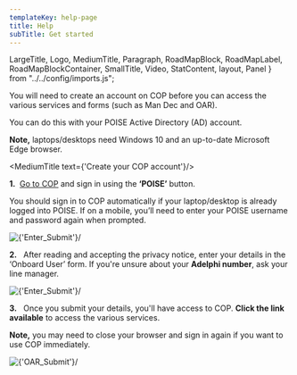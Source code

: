 ```yaml
---
templateKey: help-page
title: Help
subTitle: Get started
---
```

LargeTitle, Logo, MediumTitle, Paragraph, RoadMapBlock, RoadMapLabel, RoadMapBlockContainer, SmallTitle, Video, StatContent, layout, Panel } from "../../config/imports.js";

You will need to create an account on COP before you can access the various services and forms (such as Man Dec and OAR).

You can do this with your POISE Active Directory (AD) account.

**Note,** laptops/desktops need Windows 10 and an up-to-date Microsoft Edge browser.

<MediumTitle text={'Create your COP account'}/>

**1.** &nbsp;<a class="govuk-link" href={COPSite} target="_blank" rel="noreferrer">Go to COP</a> and sign in using the **‘POISE’** button.

You should sign in to COP automatically if your laptop/desktop is already logged into POISE. If on a mobile, you’ll need to enter your POISE username and password again when prompted.

<div style={{marginBottom: "20px"}}>
    <Image source={'/images/help/accessing/1.png'} alt={'Enter_Submit'}/>
</div>




**2.** &nbsp; After reading and accepting the privacy notice, enter your details in the ‘Onboard User’ form. If you're unsure about your **Adelphi number**, ask your line manager.

<div style={{marginBottom: "20px"}}>
    <Image source={'/images/help/accessing/2.png'} alt={'Enter_Submit'}/>
</div>


**3.** &nbsp; Once you submit your details, you'll have access to COP. **Click the link available** to access the various services.

**Note,** you may need to close your browser and sign in again if you want to use COP immediately.

<div style={{marginBottom: "20px"}}>
    <Image source={'/images/help/accessing/3.png'} alt={'OAR_Submit'}/>
</div>
